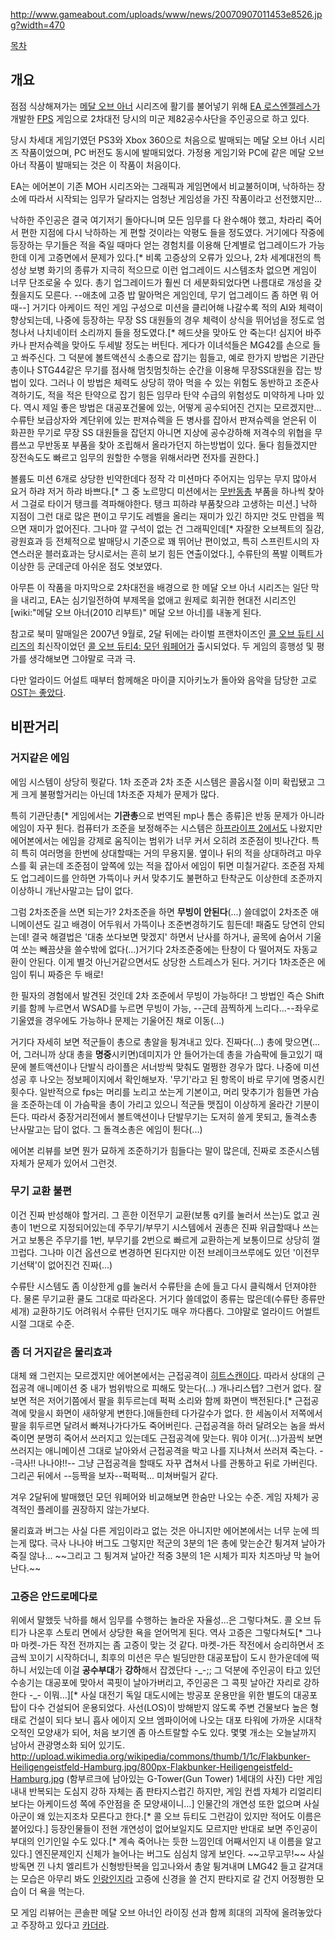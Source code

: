 http://www.gameabout.com/uploads/www/news/20070907011453e8526.jpg?width=470

[[목차]]

== 개요 ==
점점 식상해져가는 [[메달 오브 아너]] 시리즈에 활기를 불어넣기 위해 [[EA 로스엔젤레스]]가 개발한 [[FPS]] 게임으로 2차대전 당시의 미군 제82공수사단을 주인공으로 하고 있다. 

당시 차세대 게임기였던 PS3와 Xbox 360으로 처음으로 발매되는 메달 오브 아너 시리즈 작품이었으며, PC 버전도 동시에 발매되었다. 가정용 게임기와 PC에 같은 메달 오브 아너 작품이 발매되는 것은 이 작품이 처음이다.

EA는 에어본이 기존 MOH 시리즈와는 그래픽과 게임면에서 비교불허이며, 낙하하는 장소에 따라서 시작되는 임무가 달라지는 엄청난 게임성을 가진 작품이라고 선전했지만...

낙하한 주인공은 결국 여기저기 돌아다니며 모든 임무를 다 완수해야 했고, 차라리 죽어서 편한 지점에 다시 낙하하는 게 편할 것이라는 악평도 들을 정도였다. 거기에다 작중에 등장하는 무기들은 적을 죽일 때마다 얻는 경험치를 이용해 단계별로 업그레이드가 가능한데 이게 고증면에서 문제가 있다.[* 비록 고증상의 오류가 있으나, 2차 세계대전의 특성상 보병 화기의 종류가 지극히 적으므로 이런 업그레이드 시스템조차 없으면 게임이 너무 단조로울 수 있다. 총기 업그레이드가 훨씬 더 세분화되었다면 나름대로 개성을 갖췄을지도 모른다. --애초에 고증 밥 말아먹은 게임인데, 무기 업그레이드 좀 하면 뭐 어때--] 거기다 아케이드 적인 게임 구성으로 미션을 클리어해 나갈수록 적의 AI와 체력이 향상되는데, 나중에 등장하는 무장 SS 대원들의 경우 체력이 상식을 뛰어넘을 정도로 엄청나서 나치네이터 소리까지 들을 정도였다.[* 헤드샷을 맞아도 안 죽는다! 심지어 바주카나 판저슈렉을 맞아도 두세발 정도는 버틴다. 게다가 이녀석들은 MG42를 손으로 들고 쏴주신다. 그 덕분에 볼트액션식 소총으로 잡기는 힘들고, 예로 한가지 방법은 기관단총이나 STG44같은 무기를 점사해 멈칫멈칫하는 순간을 이용해 무장SS대원을 잡는 방법이 있다. 그러나 이 방법은 체력도 상당히 깎아 먹을 수 있는 위험도 동반하고 조준사격하기도, 적을 적은 탄약으로 잡기 힘든 임무라 탄약 수급의 위험성도 미약하게 나마 있다. 역시 제일 좋은 방법은 대공포건물에 있는, 어떻게 공수되어진 건지는 모르겠지만... 수류탄 보급상자와 계단위에 있는 판져슈렉을 든 병사를 잡아서 판져슈렉을 얻은뒤 이 화끈한 무기로 무장 SS 대원들을 잡던지 아니면 지상에 공수강하해 저격수의 위협을 무릅쓰고 무반동포 부품을 찾아 조립해서 올라가던지 하는방법이 있다. 둘다 힘들겠지만 장전속도도 빠르고 임무의 원할한 수행을 위해서라면 전자를 권한다.] 

볼륨도 미션 6개로 상당한 빈약한데다 정작 각 미션마다 주어지는 임무는 무지 많아서 요거 하랴 저거 하랴 바쁘다.[* 그 중 노르망디 미션에서는 [[무반동총]] 부품을 하나씩 찾아서 그걸로 타이거 탱크를 격파해야한다. 탱크 피하랴 부품찾으랴 고생하는 미션.] 낙하 지점이 그런 대로 많은 편이고 무기도 레벨을 올리는 재미가 있긴 하지만 것도 만렙을 찍으면 재미가 없어진다. 그나마 깔 구석이 없는 건 그래픽인데[* 자잘한 오브젝트의 질감, 광원효과 등 전체적으로 발매당시 기준으로 꽤 뛰어난 편이었고, 특히 스프린트시의 자연스러운 블러효과는 당시로서는 흔히 보기 힘든 연출이었다.], 수류탄의 폭발 이펙트가 이상한 등 군데군데 아쉬운 점도 엿보였다. 

아무튼 이 작품을 마지막으로 2차대전을 배경으로 한 메달 오브 아너 시리즈는 일단 막을 내리고, EA는 심기일전하여 부제목을 없애고 원제로 회귀한 현대전 시리즈인 [wiki:"메달 오브 아너(2010 리부트)" 메달 오브 아너]를 내놓게 된다.

참고로 북미 말매일은 2007년 9월로, 2달 뒤에는 라이벌 프랜차이즈인 [[콜 오브 듀티 시리즈]]의 최신작이었던 [[콜 오브 듀티4: 모던 워페어]]가 출시되었다. 두 게임의 흥행성 및 평가를 생각해보면 그야말로 극과 극. 

다만 얼라이드 어설트 때부터 함께해온 마이클 지아키노가 돌아와 음악을 담당한 고로 [[OST는 좋았다]].

== 비판거리 ==
=== 거지같은 에임 ===
에임 시스템이 상당히 뭣같다. 1차 조준과 2차 조준 시스템은 콜옵시절 이미 확립됐고 그게 크게 불평할거리는 아닌데 1차조준 자체가 문제가 많다. 

특히 기관단총[* 게임에서는 '''기관총'''으로 번역된 mp나 톰슨 종류]은 반동 문제가 아니라 에임이 자꾸 튄다. 컴퓨터가 조준을 보정해주는 시스템은 [[하프라이프 2]]에서도 나왔지만 에어본에서는 에임을 강제로 움직이는 범위가 너무 커서 오히려 조준점이 빗나간다. 특히 특히 여러명을 한번에 상대할때는 거의 무용지물. 옆이나 뒤의 적을 상대하려고 마우스를 휙 긁는데 조준점이 앞쪽에 있는 적을 잡아서 에임이 튀면 미칠거같다. 조준점 자체도 업그레이드를 안하면 가뜩이나 커서 맞추기도 불편하고 탄착군도 이상한데 조준까지 이상하니 개난사말고는 답이 없다.

그럼 2차조준을 쓰면 되는가? 2차조준을 하면 '''무빙이 안된다'''(...) 쓸데없이 2차조준 애니메이션도 길고 배경이 어두워서 가뜩이나 조준변경하기도 힘든데! 패줌도 당연히 안되는데! 결국 해결법은 '대충 쏘다보면 맞겠지' 하면서 난사를 하거나, 골목에 숨어서 기울여 쏘는 빼끔샷을 쓸수밖에 없다(...)거기다 2차조준중에는 탄창이 다 떨어져도 자동교환이 안된다. 이게 별것 아닌거같으면서도 상당한 스트레스가 된다. 거기다 1차조준은 에임이 튀니 짜증은 두 배로! 

한 필자의 경험에서 발견된 것인데 2차 조준에서 무빙이 가능하다! 그 방법인 즉슨 Shift키를 함께 누르면서 WSAD를 누르면 무빙이 가능, --근데 끔찍하게 느리다...--좌우로 기울였을 경우에도 가능하나 문제는 기울어진 채로 이동(...)

거기다 자세히 보면 적군들이 총으로 총알을 튕겨내고 있다. 진짜다(...) 총에 맞으면(...어, 그러니까 상대 총을 '''명중'''시키면)데미지가 안 들어가는데 총을 가슴팍에 들고있기 때문에 볼트액션이나 단발식 라이플은 서너방씩 맞춰도 멀쩡한 경우가 많다. 나중에 미션 성공 후 나오는 정보페이지에서 확인해보자. '무기'라고 된 항목이 바로 무기에 명중시킨 횟수다. 일반적으로 fps는 머리를 노리고 쏘는게 기본이고, 머리 맞추기가 힘들면 가슴을 조준하는데 이 가슴팍을 총이 가리고 있으니 적군들 맷집이 이상하게 올라간 기분이 든다. 따라서 중장거리전에서 볼트액션이나 단발무기는 도저히 쓸게 못되고, 돌격소총 난사말고는 답이 없다. 그 돌격소총은 에임이 튄다(...) 

에어본 리뷰를 보면 뭔가 묘하게 조준하기가 힘들다는 말이 많은데, 진짜로 조준시스템 자체가 문제가 있어서 그런것. 

=== 무기 교환 불편 ===
이건 진짜 반성해야 할거리. 그 흔한 이전무기 교환(보통 q키를 눌러서 쓰는)도 없고 권총이 1번으로 지정되어있는데 주무기/부무기 시스템에서 권총은 진짜 위급할때나 쓰는거고 보통은 주무기를 1번, 부무기를 2번으로 빠르게 교환하는게 보통이므로 상당히 껄끄럽다. 그나마 이건 옵션으로 변경하면 된다지만 이전 브레이크쓰루에도 있던 '이전무기선택'이 없어진건 진짜(...) 

수류탄 시스템도 좀 이상한게 g를 눌러서 수류탄을 손에 들고 다시 클릭해서 던져야한다. 물론 무기교환 쿨도 그대로 따라온다. 거기다 쓸데없이 종류는 많은데(수류탄 종류만 세개) 교환하기도 어려워서 수류탄 던지기도 매우 까다롭다. 그야말로 얼라이드 어썰트 시절 그대로 수준.

=== 좀 더 거지같은 물리효과 ===
대체 왜 그런지는 모르겠지만 에어본에서는 근접공격이 [[히트스캔]]이다. 따라서 상대의 근접공격 애니메이션 중 내가 범위밖으로 피해도 맞는다(...) 개나리스텝? 그런거 없다. 잘 보면 적은 저어기쯤에서 팔을 휘두르는데 퍽퍽 소리와 함께 화면이 백전된다.[* 근접공격에 맞을시 화면이 새하얗게 변한다.]애들한테 다가갈수가 없다. 한 세놈이서 저쪽에서 팔을 휘두르면 달려서 빠져나가다가도 죽어버린다. 근접공격을 하러 달려오는 놈을 쏴서 죽이면 분명히 죽어서 쓰러지고 있는데도 근접공격에 맞는다. 뭐야 이거(...)가끔씩 보면 쓰러지는 애니메이션 그대로 날아와서 근접공격을 박고 나를 지나쳐서 쓰러져 죽는다. --극사!! 나나야!!-- 그냥 근접공격을 할때도 자꾸 겹쳐서 나를 관통하고 뒤로 가버린다. 그리곤 뒤에서 --등짝을 보자--퍽퍽퍽... 미쳐버릴거 같다.

겨우 2달뒤에 발매했던 모던 워페어와 비교해보면 한숨만 나오는 수준. 게임 자체가 공격적인 플레이를 권장하지 않는가보다.

물리효과 버그는 사실 다른 게임이라고 없는 것은 아니지만 에어본에서는 너무 눈에 띄는게 많다. 극사 나나야 버그도 그렇지만 적군의 3분의 1은 총에 맞는순간 튕겨져 날아가 죽질 않나... ~~그리고 그 튕겨져 날아간 적중 3분의 1은 시체가 피자 치즈마냥 막 늘어난다.~~

=== 고증은 안드로메다로 ===


위에서 말했듯 낙하를 해서 임무를 수행하는 놀라운 자율성...은 그렇다쳐도. 콜 오브 듀티가 나온후 스토리 면에서 상당한 욕을 얻어먹게 된다. 역사 고증은 그렇다쳐도[* 그나마 마켓-가든 작전 전까지는 좀 고증이 맞는 것 같다. 마켓-가든 작전에서 승리하면서 조금씩 꼬이기 시작하더니, 최후의 미션은 무슨 빌딩만한 대공포탑이 도시 한가운데에 떡하니 서있는데 이걸 '''공수부대'''가 '''강하'''해서 잡겠단다 -_-;; 그 덕분에 주인공이 타고 있던 수송기는 대공포에 맞아서 콕핏이 날아가버리고, 주인공은 그 콕핏 날아간 자리로 강하한다 -_- 이뭐...][* 사실 대전기 독일 대도시에는 방공포 운용만을 위한 별도의 대공포탑이 다수 건설되어 운용되었다. 사선(LOS)이 방해받지 않도록 주변 건물보다 높은 형태로 건설이 되다 보니 흡사 에이지 오브 엠파이어에 나오는 대포 타워에 가까운 시대착오적인 모양새가 되어, 처음 보기엔 좀 아스트랄할 수도 있다. 몇몇 개소는 오늘날까지 남아서 관광명소화 되어 있기도. http://upload.wikimedia.org/wikipedia/commons/thumb/1/1c/Flakbunker-Heiligengeistfeld-Hamburg.jpg/800px-Flakbunker-Heiligengeistfeld-Hamburg.jpg (함부르크에 남아있는 G-Tower(Gun Tower) 1세대의 사진) 다만 게임 내내 반복되는 도심지 강하 자체는 좀 판타지스럽긴 하지만, 게임 컨셉 자체가 리얼리티 보다는 아케이드성 쪽에 주안점을 준 모양새이니...] 인물간의 개연성 또한 없으며 사실 아군이 왜 있는지조차 모른다고 한다.[* 콜 오브 듀티도 그런감이 있지만 적어도 이름은 붙어있다.] 등장인물들이 전현 개연성이 없어보일지도 모르지만 반대로 보면 주인공이 부대의 인기인일 수도 있다.[* 계속 죽어나는 듯한 느낌인데 어째서인지 내 이름을 알고있다.] 엔진문제인지 신체가 늘어나는 버그도 심심치 않게 보인다. ~~고무고무!~~ 사실 방독면 낀 나치 엘리트가 신형방탄복을 입고나와서 총알 튕겨내며 LMG42 들고 갈겨대는 모습은 아무리 봐도 [[인랑]]인지라 고증에 신경을 쓸 건지 판타지로 갈 건지 어정쩡한 모습이 더 욕을 먹는다.

모 게임 리뷰어는 콘솔판 메달 오브 아너인 라이징 선과 함께 희대의 괴작에 올려놓았다고 주장하고 있다고 [[카더라]].
